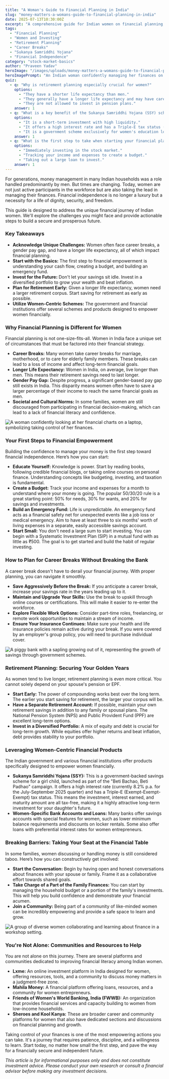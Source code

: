 ```yaml
---
title: "A Woman's Guide to Financial Planning in India"
slug: "money-matters-a-womans-guide-to-financial-planning-in-india"
date: 2025-07-13T10:30:00Z
excerpt: "A comprehensive guide for Indian women on financial planning, addressing unique challenges like career breaks and longer life expectancy, and providing actionable steps to build wealth and achieve financial independence."
tags:
  - "Financial Planning"
  - "Women and Investing"
  - "Retirement Planning"
  - "Career Breaks"
  - "Sukanya Samriddhi Yojana"
  - "Financial Independence"
category: "stock-market-basics"
author: "Praveen Yadav"
heroImage: "/images/uploads/money-matters-a-womans-guide-to-financial-planning-in-india/hero-image.jpg"
heroImagePrompt: "An Indian woman confidently managing her finances on a laptop, with charts and graphs in the background, symbolizing financial empowerment."
quiz:
  - q: "Why is retirement planning especially crucial for women?"
    options:
      - "They have a shorter life expectancy than men."
      - "They generally have a longer life expectancy and may have career breaks."
      - "They are not allowed to invest in pension plans."
    answer: 1
  - q: "What is a key benefit of the Sukanya Samriddhi Yojana (SSY) scheme?"
    options:
      - "It is a short-term investment with high liquidity."
      - "It offers a high interest rate and has a Triple-E tax status (Exempt-Exempt-Exempt)."
      - "It is a government scheme exclusively for women's education loans."
    answer: 1
  - q: "What is the first step to take when starting your financial planning journey?"
    options:
      - "Immediately investing in the stock market."
      - "Tracking your income and expenses to create a budget."
      - "Taking out a large loan to invest."
    answer: 1
---
```


For generations, money management in many Indian households was a role handled predominantly by men. But times are changing. Today, women are not just active participants in the workforce but are also taking the lead in managing their finances. Financial independence is no longer a luxury but a necessity for a life of dignity, security, and freedom.

This guide is designed to address the unique financial journey of Indian women. We'll explore the challenges you might face and provide actionable steps to build a secure and prosperous future.

### Key Takeaways
*   **Acknowledge Unique Challenges:** Women often face career breaks, a gender pay gap, and have a longer life expectancy, all of which impact financial planning.
*   **Start with the Basics:** The first step to financial empowerment is understanding your cash flow, creating a budget, and building an emergency fund.
*   **Invest for the Future:** Don't let your savings sit idle. Invest in a diversified portfolio to grow your wealth and beat inflation.
*   **Plan for Retirement Early:** Given a longer life expectancy, women need a larger retirement corpus. Start saving for retirement as early as possible.
*   **Utilize Women-Centric Schemes:** The government and financial institutions offer several schemes and products designed to empower women financially.

### Why Financial Planning is Different for Women

Financial planning is not one-size-fits-all. Women in India face a unique set of circumstances that must be factored into their financial strategy.

*   **Career Breaks:** Many women take career breaks for marriage, motherhood, or to care for elderly family members. These breaks can lead to a loss of income and affect long-term financial goals.
*   **Longer Life Expectancy:** Women in India, on average, live longer than men. This means their retirement savings need to last longer.
*   **Gender Pay Gap:** Despite progress, a significant gender-based pay gap still exists in India. This disparity means women often have to save a larger percentage of their income to reach the same financial goals as men.
*   **Societal and Cultural Norms:** In some families, women are still discouraged from participating in financial decision-making, which can lead to a lack of financial literacy and confidence.

![A woman confidently looking at her financial charts on a laptop, symbolizing taking control of her finances.](/images/uploads/money-matters-a-womans-guide-to-financial-planning-in-india/financial-confidence.png)

### Your First Steps to Financial Empowerment

Building the confidence to manage your money is the first step toward financial independence. Here’s how you can start:

*   **Educate Yourself:** Knowledge is power. Start by reading books, following credible financial blogs, or taking online courses on personal finance. Understanding concepts like budgeting, investing, and taxation is fundamental.
*   **Create a Budget:** Track your income and expenses for a month to understand where your money is going. The popular 50/30/20 rule is a great starting point: 50% for needs, 30% for wants, and 20% for savings and investments.
*   **Build an Emergency Fund:** Life is unpredictable. An emergency fund acts as a financial safety net for unexpected events like a job loss or medical emergency. Aim to have at least three to six months' worth of living expenses in a separate, easily accessible savings account.
*   **Start Small:** You don't need a large sum to start investing. You can begin with a Systematic Investment Plan (SIP) in a mutual fund with as little as ₹500. The goal is to get started and build the habit of regular investing.

### How to Plan for Career Breaks Without Breaking the Bank

A career break doesn't have to derail your financial journey. With proper planning, you can navigate it smoothly.

*   **Save Aggressively Before the Break:** If you anticipate a career break, increase your savings rate in the years leading up to it.
*   **Maintain and Upgrade Your Skills:** Use the break to upskill through online courses or certifications. This will make it easier to re-enter the workforce.
*   **Explore Flexible Work Options:** Consider part-time roles, freelancing, or remote work opportunities to maintain a stream of income.
*   **Ensure Your Insurance Continues:** Make sure your health and life insurance policies remain active during your break. If you were covered by an employer's group policy, you will need to purchase individual cover.

![A piggy bank with a sapling growing out of it, representing the growth of savings through government schemes.](/images/uploads/money-matters-a-womans-guide-to-financial-planning-in-india/government-schemes.png)

### Retirement Planning: Securing Your Golden Years

As women tend to live longer, retirement planning is even more critical. You cannot solely depend on your spouse's pension or EPF.

*   **Start Early:** The power of compounding works best over the long term. The earlier you start saving for retirement, the larger your corpus will be.
*   **Have a Separate Retirement Account:** If possible, maintain your own retirement savings in addition to any family or spousal plans. The National Pension System (NPS) and Public Provident Fund (PPF) are excellent long-term options.
*   **Invest in a Diversified Portfolio:** A mix of equity and debt is crucial for long-term growth. While equities offer higher returns and beat inflation, debt provides stability to your portfolio.

### Leveraging Women-Centric Financial Products

The Indian government and various financial institutions offer products specifically designed to empower women financially.

*   **Sukanya Samriddhi Yojana (SSY):** This is a government-backed savings scheme for a girl child, launched as part of the "Beti Bachao, Beti Padhao" campaign. It offers a high interest rate (currently 8.2% p.a. for the July-September 2025 quarter) and has a Triple-E (Exempt-Exempt-Exempt) tax status. This means the investment, interest earned, and maturity amount are all tax-free, making it a highly attractive long-term investment for your daughter's future.
*   **Women-Specific Bank Accounts and Loans:** Many banks offer savings accounts with special features for women, such as lower minimum balance requirements and discounts on locker rentals. Some also offer loans with preferential interest rates for women entrepreneurs.

### Breaking Barriers: Taking Your Seat at the Financial Table

In some families, women discussing or handling money is still considered taboo. Here’s how you can constructively get involved:

*   **Start the Conversation:** Begin by having open and honest conversations about finances with your spouse or family. Frame it as a collaborative effort towards shared goals.
*   **Take Charge of a Part of the Family Finances:** You can start by managing the household budget or a portion of the family's investments. This will help you build confidence and demonstrate your financial acumen.
*   **Join a Community:** Being part of a community of like-minded women can be incredibly empowering and provide a safe space to learn and grow.

![A group of diverse women collaborating and learning about finance in a workshop setting.](/images/uploads/money-matters-a-womans-guide-to-financial-planning-in-india/women-communities.png)

### You're Not Alone: Communities and Resources to Help

You are not alone on this journey. There are several platforms and communities dedicated to improving financial literacy among Indian women.

*   **Lxme:** An online investment platform in India designed for women, offering resources, tools, and a community to discuss money matters in a judgment-free zone.
*   **Mahila Money:** A financial platform offering loans, resources, and a community for women entrepreneurs.
*   **Friends of Women's World Banking, India (FWWB):** An organization that provides financial services and capacity building to women from low-income households.
*   **Sheroes and Kool Kanya:** These are broader career and community platforms for women that also have dedicated sections and discussions on financial planning and growth.

Taking control of your finances is one of the most empowering actions you can take. It's a journey that requires patience, discipline, and a willingness to learn. Start today, no matter how small the first step, and pave the way for a financially secure and independent future.

*This article is for informational purposes only and does not constitute investment advice. Please conduct your own research or consult a financial advisor before making any investment decisions.*
